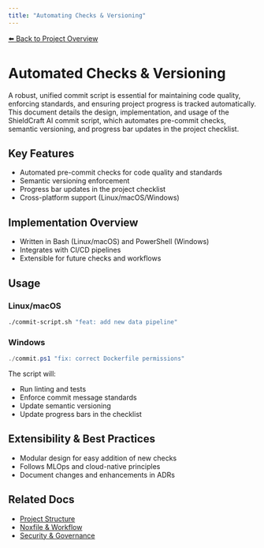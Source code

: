 ```yaml
---
title: "Automating Checks & Versioning"
---
```



[⬅️ Back to Project Overview](/)
# Automated Checks & Versioning

A robust, unified commit script is essential for maintaining code quality, enforcing standards, and ensuring project progress is tracked automatically. This document details the design, implementation, and usage of the ShieldCraft AI commit script, which automates pre-commit checks, semantic versioning, and progress bar updates in the project checklist.

## Key Features
- Automated pre-commit checks for code quality and standards
- Semantic versioning enforcement
- Progress bar updates in the project checklist
- Cross-platform support (Linux/macOS/Windows)

## Implementation Overview
- Written in Bash (Linux/macOS) and PowerShell (Windows)
- Integrates with CI/CD pipelines
- Extensible for future checks and workflows

## Usage
### Linux/macOS
```bash
./commit-script.sh "feat: add new data pipeline"
```
### Windows
```powershell
./commit.ps1 "fix: correct Dockerfile permissions"
```
The script will:
- Run linting and tests
- Enforce commit message standards
- Update semantic versioning
- Update progress bars in the checklist

## Extensibility & Best Practices
- Modular design for easy addition of new checks
- Follows MLOps and cloud-native principles
- Document changes and enhancements in ADRs

## Related Docs
- [Project Structure](/project_structure)
- [Noxfile & Workflow](/noxfile_workflow)
- [Security & Governance](/security_governance)
